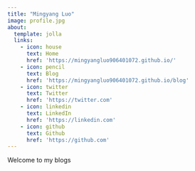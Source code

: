 ```yaml
---
title: "Mingyang Luo"
image: profile.jpg
about:
  template: jolla
  links:
    - icon: house
      text: Home
      href: 'https://mingyangluo906401072.github.io/'
    - icon: pencil
      text: Blog
      href: 'https://mingyangluo906401072.github.io/blog'
    - icon: twitter
      text: Twitter
      href: 'https://twitter.com'
    - icon: linkedin
      text: LinkedIn
      href: 'https://linkedin.com'
    - icon: github
      text: Github
      href: 'https://github.com'
---
```


Welcome to my blogs
